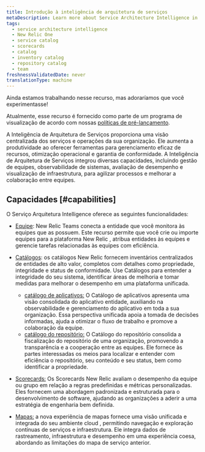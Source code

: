 ```yaml
---
title: Introdução à inteligência de arquitetura de serviços
metaDescription: Learn more about Service Architecture Intelligence in New Relic One.
tags:
  - service architecture intelligence
  - New Relic One
  - service catalog
  - scorecards
  - catalog
  - inventory catalog
  - repository catalog
  - team
freshnessValidatedDate: never
translationType: machine
---
```


<Callout title="visualização">
  Ainda estamos trabalhando nesse recurso, mas adoraríamos que você experimentasse!

  Atualmente, esse recurso é fornecido como parte de um programa de visualização de acordo com nossas [políticas de pré-lançamento](/docs/licenses/license-information/referenced-policies/new-relic-pre-release-policy).
</Callout>

A Inteligência de Arquitetura de Serviços proporciona uma visão centralizada dos serviços e operações da sua organização. Ele aumenta a produtividade ao oferecer ferramentas para gerenciamento eficaz de recursos, otimização operacional e garantia de conformidade. A Inteligência de Arquitetura de Serviços integrou diversas capacidades, incluindo gestão de equipes, observabilidade de sistemas, avaliação de desempenho e visualização de infraestrutura, para agilizar processos e melhorar a colaboração entre equipes.

## Capacidades [#capabilities]

O Serviço Arquitetura Intelligence oferece as seguintes funcionalidades:

* [Equipe](/docs/service-architecture-intelligence/teams/teams): New Relic Teams conecta a entidade que você monitora às equipes que as possuem. Este recurso permite que você crie ou importe equipes para a plataforma New Relic , atribua entidades às equipes e gerencie tarefas relacionadas às equipes com eficiência.

* [Catálogos](/docs/service-architecture-intelligence/catalogs/catalogs): os catálogos New Relic fornecem inventários centralizados de entidades de alto valor, completos com detalhes como propriedade, integridade e status de conformidade. Use Catálogos para entender a integridade do seu sistema, identificar áreas de melhoria e tomar medidas para melhorar o desempenho em uma plataforma unificada.

  * [catálogo de aplicativos:](/docs/service-architecture-intelligence/catalogs/applications-catalog) O Catálogo de aplicativos apresenta uma visão consolidada do aplicativo entidade, auxiliando na observabilidade e gerenciamento do aplicativo em toda a sua organização. Essa perspectiva unificada apoia a tomada de decisões informadas, ajuda a otimizar o fluxo de trabalho e promove a colaboração da equipe.
  * [catálogo do repositório:](/docs/service-architecture-intelligence/catalogs/repositoryCatalog) O Catálogo do repositório consolida a fiscalização do repositório de uma organização, promovendo a transparência e a cooperação entre as equipes. Ele fornece às partes interessadas os meios para localizar e entender com eficiência o repositório, seu conteúdo e seu status, bem como identificar a propriedade.

* [Scorecards:](/docs/service-architecture-intelligence/scorecards/getting-started) Os Scorecards New Relic avaliam o desempenho da equipe ou grupo em relação a regras predefinidas e métricas personalizadas. Eles fornecem uma abordagem padronizada e estruturada para o desenvolvimento de software, ajudando as organizações a aderir a uma estratégia de engenharia bem definida.

* [Mapas:](/docs/service-architecture-intelligence/maps/advanced-maps) a nova experiência de mapas fornece uma visão unificada e integrada do seu ambiente cloud , permitindo navegação e exploração contínuas de serviços e infraestrutura. Ele integra dados de rastreamento, infraestrutura e desempenho em uma experiência coesa, abordando as limitações do mapa de serviço anterior.